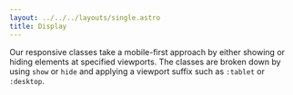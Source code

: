 ```yaml
---
layout: ../../../layouts/single.astro
title: Display
---
```


<Anchor name="properties"/>

<Classes attr="true" >
<Classesrow classname="display--none" attr="display: none" />
<Classesrow classname="display--block" attr="display: block" />
<Classesrow classname="display--inline-block" attr="display: inline-block" />
<Classesrow classname="display--inline" attr="display: inline" />
<Classesrow classname="display--flex" attr="display: flex" />
<Classesrow classname="display--inline-flex" attr="display: inline-flex" />
</Classes>





<Anchor name="responsive"/>

Our responsive classes take a mobile-first approach by either showing or hiding elements at specified viewports. The classes are broken down by using `show` or `hide` and applying a viewport suffix such as `:tablet` or `:desktop`.


<Classes result="true"> 
<Classesrow classname="show-print" result="Show on printed media." />
<Classesrow classname="hide-print" result="Hide on printed media." />
<Classesrow classname="show" result="Show at all screen sizes." />
<Classesrow classname="show:tablet" result="Show at our tablet breakpoint and up." />
<Classesrow classname="show:lg-tablet" result="Show at our large tablet breakpoint and up." />
<Classesrow classname="show:laptop" result="Show Show at our laptop breakpoint and up." />
<Classesrow classname="show:desktop" result="Show at our desktop breakpoint and up." />
<Classesrow classname="hide" result="Hide on all screen sizes." />
<Classesrow classname="hide:tablet" result="Hide on our tablet breakpoint and up." />
<Classesrow classname="hide:lg-tablet" result="Hide on our large tablet breakpoint and up." />
<Classesrow classname="hide:laptop" result="Hide on our laptop breakpoint and up." />
<Classesrow classname="hide:desktop" result="Hide on our desktop breakpoint and up." />
</Classes>
